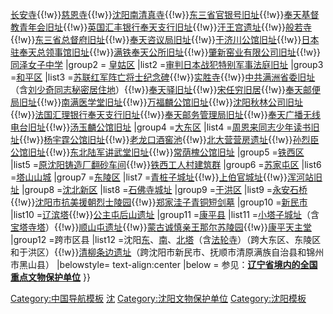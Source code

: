 {{Navbox
|name = 沈阳市境内的辽宁省文物保护单位
|title = [[辽宁省文物保护单位#沈阳市|沈阳市境内的辽宁省文物保护单位]]
|titlestyle =
|image =
|style = text-align:left;
|groupstyle = width:7em;text-align:center;
|state = {{{state<includeonly>|collapsed</includeonly>}}}
|above =
|group1 = [[沈河区]]
|list1 =[[太清宫 (沈阳)|太清宫]]{{!w}}[[长安寺]]{{!w}}[[慈恩寺 (沈阳市)|慈恩寺]]{{!w}}[[沈阳南清真寺]]{{!w}}[[东三省官银号|东三省官银号旧址]]{{!w}}[[奉天基督教青年会旧址]]{{!w}}[[英国汇丰银行奉天支行旧址]]{{!w}}[[汗王宫遗址]]{{!w}}[[般若寺 (沈阳市)|般若寺]]{{!w}}[[东三省总督府|东三省总督府旧址]]{{!w}}[[奉天咨议局|奉天咨议局旧址]]{{!w}}[[于济川公馆旧址]]{{!w}}[[日本驻奉天总领事馆旧址]]{{!w}}[[满铁奉天公所旧址]]{{!w}}[[肇新窑业|肇新窑业有限公司旧址]]{{!w}}[[同泽女子中学]]
|group2 = [[皇姑区]]
|list2 =[[审判日本战犯特别军事法庭旧址]]
|group3 =[[和平区 (沈阳市)|和平区]]
|list3 =[[苏联后贝加尔坦克军将士纪念碑|苏联红军阵亡将士纪念碑]]{{!w}}[[实胜寺]]{{!w}}[[中共满洲省委旧址]]（含[[刘少奇同志秘密居住地]]）{{!w}}[[沈阳站|奉天驿旧址]]{{!w}}[[宋任穷旧居]]{{!w}}[[奉天邮便局|奉天邮便局旧址]]{{!w}}[[满洲医科大学|南满医学堂旧址]]{{!w}}[[万福麟公馆旧址]]{{!w}}[[沈阳秋林公司旧址]]{{!w}}[[法国汇理银行奉天支行旧址]]{{!w}}[[奉天邮务管理局旧址]]{{!w}}[[奉天广播无线电台旧址]]{{!w}}[[汤玉麟公馆旧址]]
|group4 =[[大东区]]
|list4 =[[周恩来同志少年读书旧址]]{{!w}}[[杨宇霆公馆旧址]]{{!w}}[[老龙口酒窖池]]{{!w}}[[北大营营房旧址|北大营营房遗址]]{{!w}}[[孙烈臣公馆旧址]]{{!w}}[[东北陆军讲武堂|东北陆军讲武堂旧址]]{{!w}}[[常荫槐公馆旧址]]
|group5 =[[铁西区 (沈阳市)|铁西区]]
|list5 =[[原沈阳铸造厂翻砂车间]]{{!w}}[[铁西工人村建筑群]]
|group6 =[[苏家屯区]]
|list6 =[[塔山山城]]
|group7 =[[东陵区]]
|list7 =[[青桩子城址]]{{!w}}[[上伯官城址]]{{!w}}[[浑河站旧址]]
|group8 =[[沈北新区]]
|list8 =[[石佛寺城址]]
|group9 =[[于洪区]]
|list9 =[[永安石桥]]{{!w}}[[沈阳市抗美援朝烈士陵园]]{{!w}}[[郑家洼子青铜短剑墓]]
|group10 =[[新民市]]
|list10 =[[辽滨塔]]{{!w}}[[公主屯后山遗址]]
|group11 =[[康平县]]
|list11 =[[小塔子城址]]（含[[宝塔寺塔]]）{{!w}}[[顺山屯遗址]]{{!w}}[[蒙古诚慎亲王那尔苏陵园]]{{!w}}[[康平天主堂]]
|group12 =跨市区县
|list12 =沈阳[[护国永光寺|东]]、[[护国广慈寺|南]]、[[护国法轮寺|北塔]]（含[[护国法轮寺|法轮寺]]）（跨大东区、东陵区和于洪区）{{!w}}[[柳条边|清柳条边遗址]]（跨沈阳市新民市、抚顺市清原满族自治县和锦州市黑山县）
|belowstyle= text-align:center
|below = 参见：'''[[辽宁全国重点文物保护单位列表|辽宁省境内的全国重点文物保护单位]]'''
}}<noinclude>
[[Category:中国导航模板]]
[[Category:辽宁省文物保护单位模板|沈]]
[[Category:沈阳文物保护单位]]
[[Category:沈阳模板]]
</noinclude>